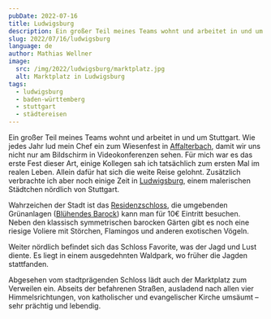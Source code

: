 ```yaml
---
pubDate: 2022-07-16
title: Ludwigsburg
description: Ein großer Teil meines Teams wohnt und arbeitet in und um Stuttgart. Wie jedes Jahr lud mein Chef ein zum Wiesenfest in Affalterbach, damit wir uns nicht nur am Bildschirm in Videokonferenzen sehen. Für mich war es das erste Fest dieser Art, einige Kollegen sah ich tatsächlich zum ersten Mal im realen Leben. Allein dafür hat sich die weite Reise gelohnt. Zusätzlich verbrachte ich aber noch einige Zeit in Ludwigsburg, einem malerischen Städtchen nördlich von Stuttgart.
slug: 2022/07/16/ludwigsburg
language: de
author: Mathias Wellner
image:
  src: /img/2022/ludwigsburg/marktplatz.jpg
  alt: Marktplatz in Ludwigsburg
tags:
  - ludwigsburg
  - baden-württemberg
  - stuttgart
  - städtereisen
---
```



Ein großer Teil meines Teams wohnt und arbeitet in und um Stuttgart. Wie jedes Jahr lud mein Chef ein zum Wiesenfest in [Affalterbach](https://www.affalterbach.de/), damit wir uns nicht nur am Bildschirm in Videokonferenzen sehen. Für mich war es das erste Fest dieser Art, einige Kollegen sah ich tatsächlich zum ersten Mal im realen Leben. Allein dafür hat sich die weite Reise gelohnt. Zusätzlich verbrachte ich aber noch einige Zeit in [Ludwigsburg](https://de.wikipedia.org/wiki/Ludwigsburg), einem malerischen Städtchen nördlich von Stuttgart.

<ResponsiveImage
  src="/img/2022/ludwigsburg/schloss1.jpg"
  alt="Barockschloss in Ludwigsburg"
  aspectRatio="4:3"
/>

Wahrzeichen der Stadt ist das [Residenzschloss](https://de.wikipedia.org/wiki/Residenzschloss_Ludwigsburg), die umgebenden Grünanlagen ([Blühendes Barock](https://de.wikipedia.org/wiki/Bl%C3%BChendes_Barock)) kann man für 10€ Eintritt besuchen. Neben den klassisch symmetrischen barocken Gärten gibt es noch eine riesige Voliere mit Störchen, Flamingos und anderen exotischen Vögeln.

<ResponsiveImage
  src="/img/2022/ludwigsburg/schloss2.jpg"
  alt="Schloss Favorite"
  aspectRatio="4:3"
/>

Weiter nördlich befindet sich das Schloss Favorite, was der Jagd und Lust diente. Es liegt in einem ausgedehnten Waldpark, wo früher die Jagden stattfanden.

<ResponsiveImage
  src="/img/2022/ludwigsburg/marktplatz.jpg"
  alt="Marktplatz"
  aspectRatio="4:3"
/>

Abgesehen vom stadtprägenden Schloss lädt auch der Marktplatz zum Verweilen ein. Abseits der befahrenen Straßen, ausladend nach allen vier Himmelsrichtungen, von katholischer und evangelischer Kirche umsäumt &ndash; sehr prächtig und lebendig.
